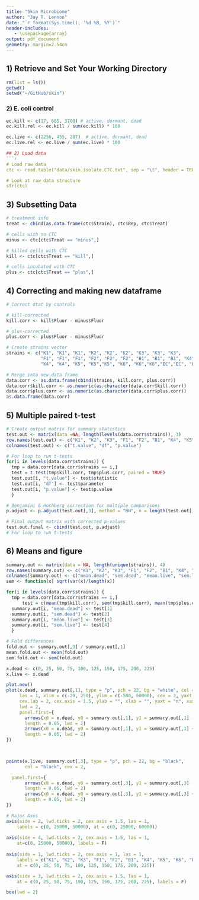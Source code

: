 ```yaml
---
title: "Skin Microbiome"
author: "Jay T. Lennon"
date: "`r format(Sys.time(), '%d %B, %Y')`"
header-includes:
   - \usepackage{array}
output: pdf_document
geometry: margin=2.54cm
---
```


## 1) Retrieve and Set Your Working Directory

```r
rm(list = ls())
getwd()
setwd("~/GitHub/skin")
```

### 2) E. coli control
```r
ec.kill <- c(17, 685, 3700) # active, dormant, dead
ec.kill.rel <- ec.kill / sum(ec.kill) * 100

ec.live <- c(2256, 455, 287)  # active, dormant, dead
ec.live.rel <- ec.live / sum(ec.live) * 100

## 2) Load data
```r
# Load raw data
ctc <- read.table("data/skin.isolate.CTC.txt", sep = "\t", header = TRUE)

# Look at raw data structure
str(ctc)
```

## 3) Subsetting Data
```r
# treatment info
treat <- cbind(as.data.frame(ctc$Strain), ctc$Rep, ctc$Treat)

# cells with no CTC
minus <- ctc[ctc$Treat == "minus",]

# killed cells with CTC
kill <- ctc[ctc$Treat == "kill",]

# cells incubated with CTC
plus <- ctc[ctc$Treat == "plus",]
```

## 4) Correcting and making new dataframe
```r
# Correct dtat by controls

# kill-corrected
kill.corr <- kill$Fluor - minus$Fluor

# plus-corrected
plus.corr <- plus$Fluor - minus$Fluor

# Create strains vector
strains <- c("K1", "K1", "K1", "K2", "K2", "K2", "K3", "K3", "K3",
             "F1", "F1", "F1", "F2", "F2", "F2", "B1", "B1", "B1", "K4",
             "K4", "K4", "K5", "K5","K5", "K6", "K6","K6","EC","EC", "EC")

# Merge into new data frame
data.corr <- as.data.frame(cbind(strains, kill.corr, plus.corr))
data.corr$kill.corr <- as.numeric(as.character(data.corr$kill.corr))
data.corr$plus.corr <- as.numeric(as.character(data.corr$plus.corr))
as.data.frame(data.corr)
```

## 5) Multiple paired t-test
```r
# Create output matrix for summary statistics
test.out <- matrix(data =NA, length(levels(data.corr$strains)), 3)
row.names(test.out) <- c("K1", "K2", "K3", "F1", "F2", "B1", "K4", "K5", "K6", "EC")
colnames(test.out) <- c("t.value", "df", "p.value")

# For loop to run t-tests
for(i in levels(data.corr$strains)) {
  tmp = data.corr[data.corr$strains == i,]
  test = t.test(tmp$kill.corr, tmp$plus.corr, paired = TRUE)
  test.out[i, "t.value"] <- test$statistic
  test.out[i, "df"] <- test$parameter
  test.out[i, "p.value"] <- test$p.value
  }

# Benjamini & Hochberg correction for multiple comparisons
p.adjust <- p.adjust(test.out[,3], method = "BH", n = length(test.out[,3]))

# Final output matrix with corrected p-values
test.out.final <- cbind(test.out, p.adjust) 
# For loop to run t-tests
```
  
## 6) Means and figure
```r
summary.out <- matrix(data = NA, length(unique(strains)), 4)
row.names(summary.out) <- c("K1", "K2", "K3", "F1", "F2", "B1", "K4", "K5", "K6", "EC")
colnames(summary.out) <- c("mean.dead", "sem.dead", "mean.live", "sem.live")
sem <- function(x) sqrt(var(x)/length(x))

for(i in levels(data.corr$strains)) {
  tmp = data.corr[data.corr$strains == i,]  
      test = c(mean(tmp$kill.corr), sem(tmp$kill.corr), mean(tmp$plus.corr), sem(tmp$plus.corr))
  summary.out[i, "mean.dead"] <- test[1]
  summary.out[i, "sem.dead"] <- test[2]
  summary.out[i, "mean.live"] <- test[3]
  summary.out[i, "sem.live"] <- test[4]
  }

# Fold differences
fold.out <- summary.out[,3] / summary.out[,1]
mean.fold.out <- mean(fold.out)
sem.fold.out <- sem(fold.out)

x.dead <- c(0, 25, 50, 75, 100, 125, 150, 175, 200, 225)
x.live <- x.dead 

plot.new()
plot(x.dead, summary.out[,1], type = "p", pch = 22, bg = "white", col = "black", 
     las = 1, xlim = c(-20, 250), ylim = c(-500, 60000), cex = 2, yaxt = "n", 
     cex.lab = 2, cex.axis = 1.5, ylab = "", xlab = "", yaxt = "n", xaxt = "n",
     lwd = 2,
     panel.first={
       arrows(x0 = x.dead, y0 = summary.out[,1], y1 = summary.out[,1] - summary.out[,2], angle = 90, 
       length = 0.05, lwd = 2)
       arrows(x0 = x.dead, y0 = summary.out[,1], y1 = summary.out[,1] + summary.out[,2], angle = 90, 
       length = 0.05, lwd = 2)
})  
     


points(x.live, summary.out[,3], type = "p", pch = 22, bg = "black", 
       col = "black", cex = 2,

  panel.first={
       arrows(x0 = x.dead, y0 = summary.out[,3], y1 = summary.out[,3] - summary.out[,4], angle = 90, 
       length = 0.05, lwd = 2)
       arrows(x0 = x.dead, y0 = summary.out[,3], y1 = summary.out[,3] + summary.out[,4], angle = 90, 
       length = 0.05, lwd = 2)
})  

# Major Axes
axis(side = 2, lwd.ticks = 2, cex.axis = 1.5, las = 1,
    labels = c(0, 25000, 50000), at = c(0, 25000, 60000))
 
axis(side = 4, lwd.ticks = 2, cex.axis = 1.5, las = 1,
    at=c(0, 25000, 50000), labels = F)
 
axis(side = 1, lwd.ticks = 2, cex.axis = 1, las = 1,
    labels = c("K1", "K2", "K3", "F1", "F2", "B1", "K4", "K5", "K6", "EC"), 
    at = c(0, 25, 50, 75, 100, 125, 150, 175, 200, 225))

axis(side = 3, lwd.ticks = 2, cex.axis = 1.5, las = 1,
    at = c(0, 25, 50, 75, 100, 125, 150, 175, 200, 225), labels = F)

box(lwd = 2)
```

